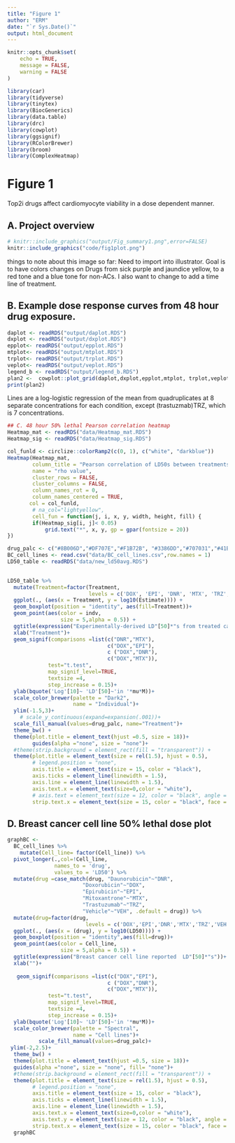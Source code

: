 ```yaml
---
title: "Figure 1"
author: "ERM"
date: "`r Sys.Date()`"
output: html_document
---
```


```r
knitr::opts_chunk$set(
	echo = TRUE,
	message = FALSE,
	warning = FALSE
)
```
```r
library(car)
library(tidyverse)
library(tinytex)
library(BiocGenerics)
library(data.table)
library(drc)
library(cowplot)
library(ggsignif)
library(RColorBrewer)
library(broom)
library(ComplexHeatmap)
```
# Figure 1

Top2i drugs affect cardiomyocyte viability in a dose dependent manner.

## A. Project overview

```r
# knitr::include_graphics("output/Fig_summary1.png",error=FALSE)
knitr::include_graphics("code/fig1plot.png")
```

things to note about this image so far: Need to import into illustrator. Goal is to have colors changes on Drugs from sick purple and jaundice yellow, to a red tone and a blue tone for non-ACs. I also want to change to add a time line of treatment.

## B. Example dose response curves from 48 hour drug exposure.
```r
daplot <- readRDS("output/daplot.RDS")  
dxplot <- readRDS("output/dxplot.RDS")
epplot<- readRDS("output/epplot.RDS")
mtplot<- readRDS("output/mtplot.RDS")
trplot<- readRDS("output/trplot.RDS")
veplot<- readRDS("output/veplot.RDS")
legend_b <- readRDS("output/legend_b.RDS")
plan2 <-  cowplot::plot_grid(daplot,dxplot,epplot,mtplot, trplot,veplot, legend_b,ncol =4)
print(plan2)
```
Lines are a log-logistic regression of the mean from quadruplicates at 8 separate concentrations for each condition, except (trastuzmab)TRZ, which is 7 concentrations.


```r


## C. 48 hour 50% lethal Pearson correlation heatmap
Heatmap_mat <- readRDS("data/Heatmap_mat.RDS")
Heatmap_sig <- readRDS("data/Heatmap_sig.RDS")

col_funld <- circlize::colorRamp2(c(0, 1), c("white", "darkblue"))
Heatmap(Heatmap_mat,
        column_title = "Pearson correlation of LD50s between treatments",
        name = "rho value",
        cluster_rows = FALSE, 
        cluster_columns = FALSE,
        column_names_rot = 0,
        column_names_centered = TRUE,
       col = col_funld,
        # na_col="lightyellow",
        cell_fun = function(j, i, x, y, width, height, fill) {
        if(Heatmap_sig[i, j]< 0.05)
            grid.text("*", x, y, gp = gpar(fontsize = 20))
})

```


```r
drug_palc <- c("#8B006D","#DF707E","#F1B72B", "#3386DD","#707031","#41B333")
BC_cell_lines <- read.csv("data/BC_cell_lines.csv",row.names = 1)
LD50_table <- readRDS("data/new_ld50avg.RDS")

  
LD50_table %>% 
  mutate(Treatment=factor(Treatment, 
                          levels = c('DOX', 'EPI', 'DNR', 'MTX', 'TRZ', 'VEH'))) %>% 
  ggplot(., (aes(x = Treatment, y = log10(Estimate)))) +
  geom_boxplot(position = "identity", aes(fill=Treatment))+
  geom_point(aes(color = indv,
                 size = 5,alpha = 0.5)) +
  ggtitle(expression("Experimentally-derived LD"[50]*"s from treated cardiomyocytes"))+
  xlab("Treatment")+
  geom_signif(comparisons =list(c("DNR","MTX"),
                                c("DOX","EPI"),
                                c ("DOX","DNR"),
                                c("DOX","MTX")),
             test="t.test",
             map_signif_level=TRUE,
             textsize =4,
             step_increase = 0.15)+
  ylab(bquote('Log'[10]~ 'LD'[50]~'in '*mu*M))+
  scale_color_brewer(palette = "Dark2",
                     name = "Individual")+
  ylim(-1.5,3)+
    # scale_y_continuous(expand=expansion(.001))+
  scale_fill_manual(values=drug_palc, name="Treatment")+
  theme_bw() + 
  theme(plot.title = element_text(hjust =0.5, size = 18))+
        guides(alpha ="none", size = "none")+
  #theme(strip.background = element_rect(fill = "transparent")) +
  theme(plot.title = element_text(size = rel(1.5), hjust = 0.5),
        # legend.position = "none",
        axis.title = element_text(size = 15, color = "black"),
        axis.ticks = element_line(linewidth = 1.5),
        axis.line = element_line(linewidth = 1.5),
        axis.text.x = element_text(size=0,color = "white"),
        # axis.text = element_text(size = 12, color = "black", angle = 0),
        strip.text.x = element_text(size = 15, color = "black", face = "bold"))   


```
## D. Breast cancer cell line 50% lethal dose plot
```r

graphBC <-
  BC_cell_lines %>%
    mutate(Cell_line= factor(Cell_line)) %>% 
  pivot_longer(.,col=!Cell_line,
               names_to = 'drug',
               values_to = 'LD50') %>% 
  mutate(drug =case_match(drug, "Daunorubicin"~"DNR",
                        "Doxorubicin"~"DOX",
                        "Epirubicin"~"EPI",
                        "Mitoxantrone"~"MTX",
                        "Trastuzumab"~"TRZ",
                        "Vehicle"~"VEH", .default = drug)) %>%
  mutate(drug=factor(drug, 
                         levels = c('DOX','EPI','DNR','MTX','TRZ','VEH'))) %>% 
  ggplot(., (aes(x = (drug), y = log10(LD50)))) +
  geom_boxplot(position = "identity",aes(fill=drug))+
  geom_point(aes(color = Cell_line,
                 size = 5,alpha = 0.5)) +
  ggtitle(expression("Breast cancer cell line reported  LD"[50]*"s"))+
  xlab("")+
   
   geom_signif(comparisons =list(c("DOX","EPI"),
                                c ("DOX","DNR"),
                                c("DOX","MTX")),
             test="t.test",
             map_signif_level=TRUE,
             textsize =4,
             step_increase = 0.15)+
  ylab(bquote('Log'[10]~ 'LD'[50]~'in '*mu*M))+
  scale_color_brewer(palette = "Spectral",
                     name = "Cell lines")+
          scale_fill_manual(values=drug_palc)+
 ylim(-2,2.5)+
  theme_bw() + 
  theme(plot.title = element_text(hjust =0.5, size = 18))+
  guides(alpha ="none", size = "none", fill= "none")+
  #theme(strip.background = element_rect(fill = "transparent")) +
  theme(plot.title = element_text(size = rel(1.5), hjust = 0.5),
        # legend.position = "none",
        axis.title = element_text(size = 15, color = "black"),
        axis.ticks = element_line(linewidth = 1.5),
        axis.line = element_line(linewidth = 1.5),
        axis.text.x = element_text(size=0,color = "white"),
        axis.text.y = element_text(size = 12, color = "black", angle = 0),
        strip.text.x = element_text(size = 15, color = "black", face = "bold")) 
  graphBC
  
```
